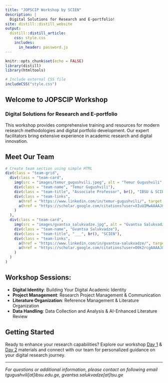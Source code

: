 ```yaml
---
title: "JOPSCIP Workshop by SCIEN"
description: |
  Digital Solutions for Research and E-portfolio!
site: distill::distill_website
output:
  distill::distill_article:
    css: style.css
    includes:
      in_header: password.js
---
```


```r
knitr::opts_chunk$set(echo = FALSE)
library(distill)
library(htmltools)

# Include external CSS file
includeCSS("style.css")
```

<div class="workshop-intro">
## Welcome to JOPSCIP Workshop
### Digital Solutions for Research and E-portfolio

This workshop provides comprehensive training and resources for modern research methodologies and digital portfolio development. Our expert facilitators bring extensive experience in academic research and digital innovation.
</div>

## Meet Our Team

```r
# Create team section using simple HTML
div(class = "team-grid",
  div(class = "team-card",
    img(src = "images/temur_gugushvili.jpeg", alt = "Temur Gugushvili", class = "team-photo"),
    div(class = "team-name", "Temur Gugushvili"),
    div(class = "team-title", "Associate Professor", br(), "IBSU & SCIEN"),
    div(class = "team-links",
      a(href = "https://www.linkedin.com/in/temur-gugushvili/", target = "_blank", "LinkedIn"),
      a(href = "https://scholar.google.com/citations?user=XIuUIMwAAAAJ&hl=en&oi=ao", target = "_blank", "Google Scholar")
    )
  ),
  div(class = "team-card",
    img(src = "images/gvantsa_salukvadze.jpg", alt = "Gvantsa Salukvadze", class = "team-photo"),
    div(class = "team-name", "Gvantsa Salukvadze"),
    div(class = "team-title", "___", br(), "SCIEN"),
    div(class = "team-links",
      a(href = "https://www.linkedin.com/in/gvantsa-salukvadze/", target = "_blank", "LinkedIn"),
      a(href = "https://scholar.google.com/citations?user=O0k2rcgAAAAJ&hl=en&oi=ao", target = "_blank", "Google Scholar")
    )
  )
)
```

## Workshop Sessions:

- **Digital Identity**: Building Your Digital Academic Identity
- **Project Management**: Research Project Management & Communication
- **Literature Organization**: Reference Management & Literature Organization
- **Data Handling**: Data Collection and Analysis & AI-Enhanced
Literature Review

## Getting Started

Ready to enhance your research capabilities? Explore our workshop [Day 1](https://jopscipworkshop.netlify.app/august25) & [Day 2](https://jopscipworkshop.netlify.app/august27) materials and connect with our team for personalized guidance on your digital research journey.

---

*For questions or additional information, please contact  on following email tgugushvili[at]ibsu.edu.ge, gvantsa.salukvadze[at]tsu.ge*